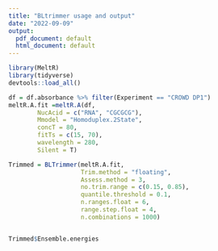```yaml
---
title: "BLtrimmer usage and output"
date: "2022-09-09"
output:
  pdf_document: default
  html_document: default
---
```


\eject \pdfpagewidth=250mm \pdfpageheight=400mm

```r
library(MeltR)
library(tidyverse)
devtools::load_all()

df = df.absorbance %>% filter(Experiment == "CROWD DP1")
meltR.A.fit =meltR.A(df,
        NucAcid = c("RNA", "CGCGCG"),
        Mmodel = "Homoduplex.2State",
        concT = 80,
        fitTs = c(15, 70),
        wavelength = 280,
        Silent = T)

Trimmed = BLTrimmer(meltR.A.fit,
                    Trim.method = "floating",
                    Assess.method = 3,
                    no.trim.range = c(0.15, 0.85),
                    quantile.threshold = 0.1,
                    n.ranges.float = 6,
                    range.step.float = 4,
                    n.combinations = 1000)


Trimmed$Ensemble.energies


```

